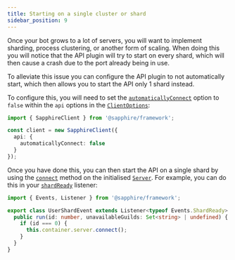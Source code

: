 ```yaml
---
title: Starting on a single cluster or shard
sidebar_position: 9
---
```


Once your bot grows to a lot of servers, you will want to implement sharding, process clustering, or another form of
scaling. When doing this you will notice that the API plugin will try to start on every shard, which will then cause a
crash due to the port already being in use.

To alleviate this issue you can configure the API plugin to not automatically start, which then allows you to start the
API only 1 shard instead.

To configure this, you will need to set the [`automaticallyConnect`] option to `false` within the `api` options in the
[`ClientOptions`]:

```typescript ts2esm2cjs|{5}|{5}
import { SapphireClient } from '@sapphire/framework';

const client = new SapphireClient({
  api: {
    automaticallyConnect: false
  }
});
```

Once you have done this, you can then start the API on a single shard by using the [`connect`] method on the initialised
[`Server`]. For example, you can do this in your [`shardReady`] listener:

```typescript ts2esm2cjs|{5-7}|{5-7}
import { Events, Listener } from '@sapphire/framework';

export class UserShardEvent extends Listener<typeof Events.ShardReady> {
  public run(id: number, unavailableGuilds: Set<string> | undefined) {
    if (id === 0) {
      this.container.server.connect();
    }
  }
}
```

[`automaticallyConnect`]:
  ../../../Documentation/api-plugins/interfaces/sapphire_plugin_api.ServerOptions#automaticallyConnect
[`ClientOptions`]: ../../../Documentation/api-framework/interfaces/SapphireClientOptions
[`Server`]: ../../../Documentation/api-plugins/classes/sapphire_plugin_api.Server
[`connect`]: ../../../Documentation/api-plugins/classes/sapphire_plugin_api.Server#connect
[`shardReady`]: https://old.discordjs.dev/#/docs/discord.js/main/class/Client?scrollTo=e-shardReady
